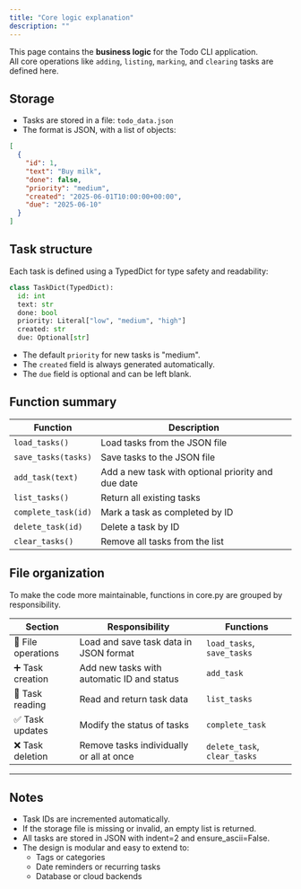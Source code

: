 ```yaml
---
title: "Core logic explanation"
description: ""
---
```


This page contains the **business logic** for the Todo CLI application.  
All core operations like `adding`, `listing`, `marking`, and `clearing` tasks are defined here.

## Storage

- Tasks are stored in a file: `todo_data.json`
- The format is JSON, with a list of objects:

```json JSON
[
  {
    "id": 1,
    "text": "Buy milk",
    "done": false,
    "priority": "medium",
    "created": "2025-06-01T10:00:00+00:00",
    "due": "2025-06-10"
  }
]
```

## Task structure

Each task is defined using a TypedDict for type safety and readability:

```python Python
class TaskDict(TypedDict):
  id: int
  text: str
  done: bool
  priority: Literal["low", "medium", "high"]
  created: str
  due: Optional[str]
```

- The default `priority` for new tasks is "medium".
- The `created` field is always generated automatically.
- The `due` field is optional and can be left blank.

## Function summary

| Function              | Description                                      |
|-----------------------|--------------------------------------------------|
| `load_tasks()`        | Load tasks from the JSON file                    |
| `save_tasks(tasks)`   | Save tasks to the JSON file                      |
| `add_task(text)`      | Add a new task with optional priority and due date   |
| `list_tasks()`        | Return all existing tasks                        |
| `complete_task(id)`   | Mark a task as completed by ID                   |
| `delete_task(id)`     | Delete a task by ID                              |
| `clear_tasks()`       | Remove all tasks from the list                   |

## File organization

To make the code more maintainable, functions in core.py are grouped by responsibility.

| Section                 | Responsibility                                   | Functions                   |
|--------------------------|--------------------------------------------------|------------------------------|
| 🔄 File operations       | Load and save task data in JSON format           | `load_tasks`, `save_tasks`   |
| ➕ Task creation         | Add new tasks with automatic ID and status       | `add_task`                   |
| 📄 Task reading          | Read and return task data                        | `list_tasks`                 |
| ✅ Task updates          | Modify the status of tasks                       | `complete_task`              |
| ❌ Task deletion         | Remove tasks individually or all at once         | `delete_task`, `clear_tasks` |

---

## Notes

- Task IDs are incremented automatically.
- If the storage file is missing or invalid, an empty list is returned.
- All tasks are stored in JSON with indent=2 and ensure_ascii=False.
- The design is modular and easy to extend to:
  - Tags or categories
  - Date reminders or recurring tasks
  - Database or cloud backends
  